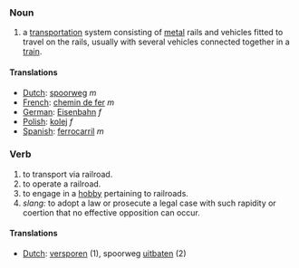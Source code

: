===Noun===
# a [[transportation]] system consisting of [[metal]] rails and vehicles fitted to travel on the rails, usually with several vehicles connected together in a [[train]].

====Translations====
*[[Dutch]]: [[spoorweg]] ''m''
*[[French]]: [[chemin de fer]] ''m''
*[[German]]: [[Eisenbahn]] ''f''
*[[Polish]]: [[kolej]] ''f''
*[[Spanish]]: [[ferrocarril]] ''m''

===Verb===
# to transport via railroad.
# to operate a railroad.
# to engage in a [[hobby]] pertaining to railroads.
# ''slang:'' to adopt a law or prosecute a legal case with such rapidity or coertion that no effective opposition can occur.

====Translations====
*[[Dutch]]: [[versporen]] (1), spoorweg [[uitbaten]] (2)